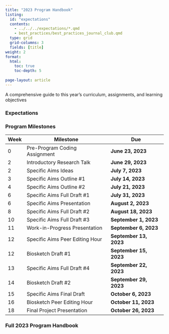 ```yaml
---
title: "2023 Program Handbook"
listing:
  id: "expectations"
  contents: 
    - ../../../expectations/*.qmd
    - best_practices/best_practices_journal_club.qmd
  type: grid
  grid-columns: 3
  fields: [title]
weight: 2
format: 
  html: 
    toc: true
    toc-depth: 5
    
page-layout: article
---
```


A comprehensive guide to this year's curriculum, assignments, and learning objectives

### Expectations

:::{#expectations}
:::

### Program Milestones

| Week | Milestone                       | Due                    |
|------|---------------------------------|------------------------|
| 0    | Pre-Program Coding Assignment   | **June 23, 2023**      |
| 2    | Introductory Research Talk      | **June 29, 2023**       |
| 2    | Specific Aims Ideas             | **July 7, 2023**       |
| 3    | Specific Aims Outline #1        | **July 14, 2023**      |
| 4    | Specific Aims Outline #2        | **July 21, 2023**      |
| 6    | Specific Aims Full Draft #1     | **July 31, 2023**      |
| 6    | Specific Aims Presentation      | **August 2, 2023**     |
| 8    | Specific Aims Full Draft #2     | **August 18, 2023**    |
| 10   | Specific Aims Full Draft #3     | **September 1, 2023**  |
| 11   | Work-in-Progress Presentation   | **September 6, 2023**  |
| 12   | Specific Aims Peer Editing Hour | **September 13, 2023** |
| 12   | Biosketch Draft #1              | **September 15, 2023** |
| 13   | Specific Aims Full Draft #4     | **September 22, 2023** |
| 14   | Biosketch Draft #2              | **September 29, 2023** |
| 15   | Specific Aims Final Draft       | **October 6, 2023**    |
| 16   | Biosketch Peer Editing Hour     | **October 11, 2023**   |
| 18   | Final Project Presentation      | **October 26, 2023**   |

### Full 2023 Program Handbook
